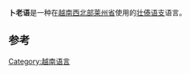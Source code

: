 {{Infobox language
|name=卜老语
|nativename={{lang|vi|Lào Bóc}}<br />{{lang|tsl|Truyn Lão}}
|pronunciation={{IPA|/tsyn law/}}
|states=[[越南|越南]]
|region=[[莱州省|莱州省]]
|ethnicity=部分[[侬族|侬族]]或[[岱依族|岱依族]]
|speakers={{sigfig|14,928|3}}
|date=2009
|ref=e18
|familycolor=壮侗语系
|fam2=[[壮傣语支|壮傣语支]]
|fam3=[[中部台语|中部台语]]？
|iso3=tsl
|glotto=tsun1242
|glottorefname=Ts'un-Lao
}}

'''卜老语'''是一种在[[越南|越南]][[西北部_(越南)|西北部]][[莱州省|莱州省]]使用的[[壮傣语支|壮傣语支]]语言。

==参考==
{{Reflist}}

{{越南语言}}
{{Tai-Kadai languages}}

[[Category:越南语言|Category:越南语言]]